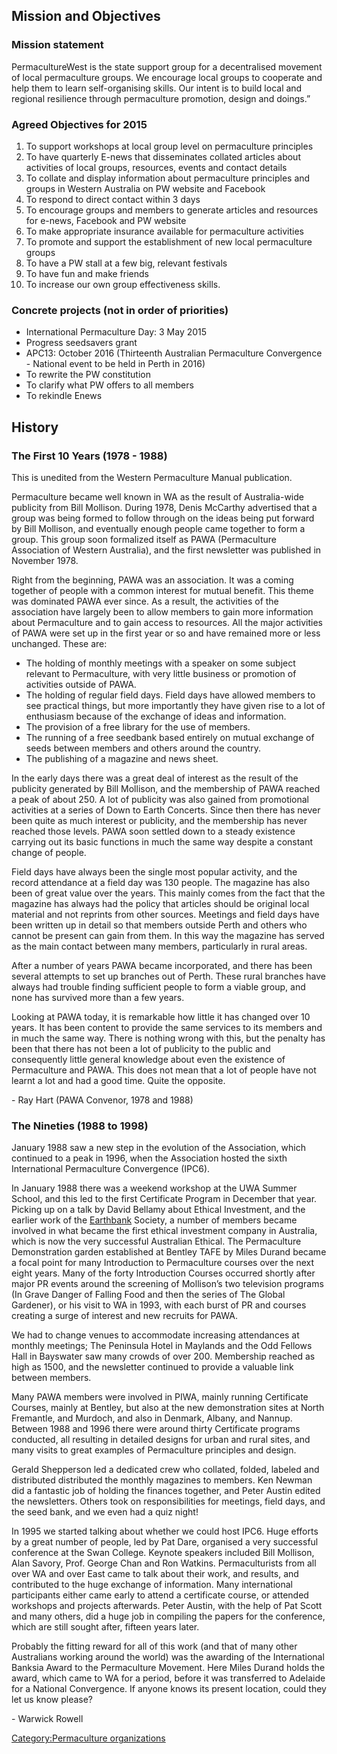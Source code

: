 == Mission and Objectives ==


=== Mission statement ===

PermacultureWest is the state support group for a decentralised movement of local permaculture groups. We encourage local groups to cooperate and help them to learn self-organising skills. Our intent is to build local and regional resilience through permaculture promotion, design and doings.”

=== Agreed Objectives for 2015 ===

# To support workshops at local group level on permaculture principles
# To have quarterly E-news that disseminates collated articles about activities of local groups, resources, events and contact details
# To collate and display information about permaculture principles and groups in Western Australia on PW website and Facebook
# To respond to direct contact within 3 days
# To encourage groups and members to generate articles and resources for e-news, Facebook and PW website
# To make appropriate insurance available for permaculture activities
# To promote and support the establishment of new local permaculture groups
# To have a PW stall at a few big, relevant festivals
# To have fun and make friends
# To increase our own group effectiveness skills.

=== Concrete projects (not in order of priorities) ===

* International Permaculture Day: 3 May 2015
* Progress seedsavers grant
* APC13: October 2016 (Thirteenth Australian Permaculture Convergence - National event to be held in Perth in 2016)
* To rewrite the PW constitution
* To clarify what PW offers to all members
* To rekindle Enews

== History ==

=== The First 10 Years (1978 - 1988) ===

This is unedited from the Western Permaculture Manual publication.

Permaculture became well known in WA as the result of Australia-wide publicity from Bill Mollison. During 1978, Denis McCarthy advertised that a group was being formed to follow through on the ideas being put forward by Bill Mollison, and eventually enough people came together to form a group. This group soon formalized itself as PAWA (Permaculture Association of Western Australia), and the first newsletter was published in November 1978.

Right from the beginning, PAWA was an association. It was a coming together of people with a common interest for mutual benefit. This theme was dominated PAWA ever since. As a result, the activities of the association have largely been to allow members to gain more information about Permaculture and to gain access to resources. All the major activities of PAWA were set up in the first year or so and have remained more or less unchanged. These are:

* The holding of monthly meetings with a speaker on some subject relevant to Permaculture, with very little business or promotion of activities outside of PAWA.
* The holding of regular field days. Field days have allowed members to see practical things, but more importantly they have given rise to a lot of enthusiasm because of the exchange of ideas and information.
* The provision of a free library for the use of members.
* The running of a free seedbank based entirely on mutual exchange of seeds between members and others around the country.
* The publishing of a magazine and news sheet.

In the early days there was a great deal of interest as the result of the publicity generated by Bill Mollison, and the membership of PAWA reached a peak of about 250. A lot of publicity was also gained from promotional activities at a series of Down to Earth Concerts. Since then there has never been quite as much interest or publicity, and the membership has never reached those levels. PAWA soon settled down to a steady existence carrying out its basic functions in much the same way despite a constant change of people.

Field days have always been the single most popular activity, and the record attendance at a field day was 130 people. The magazine has also been of great value over the years. This mainly comes from the fact that the magazine has always had the policy that articles should be original local material and not reprints from other sources. Meetings and field days have been written up in detail so that members outside Perth and others who cannot be present can gain from them. In this way the magazine has served as the main contact between many members, particularly in rural areas.

After a number of years PAWA became incorporated, and there has been several attempts to set up branches out of Perth. These rural branches have always had trouble finding sufficient people to form a viable group, and none has survived more than a few years.

Looking at PAWA today, it is remarkable how little it has changed over 10 years. It has been content to provide the same services to its members and in much the same way. There is nothing wrong with this, but the penalty has been that there has not been a lot of publicity to the public and consequently little general knowledge about even the existence of Permaculture and PAWA. This does not mean that a lot of people have not learnt a lot and had a good time. Quite the opposite.

- Ray Hart (PAWA Convenor, 1978 and 1988)

=== The Nineties (1988 to 1998) ===

January 1988 saw a new step in the evolution of the Association, which continued to a peak in 1996, when the Association hosted the sixth International Permaculture Convergence (IPC6).

In January 1988 there was a weekend workshop at the UWA Summer School, and this led to the first Certificate Program in December that year. Picking up on a talk by David Bellamy about Ethical Investment, and the earlier work of the [[EarthBank|Earthbank]] Society, a number of members became involved in what became the first ethical investment company in Australia, which is now the very successful Australian Ethical. The Permaculture Demonstration garden established at Bentley TAFE by Miles Durand became a focal point for many Introduction to Permaculture courses over the next eight years. Many of the forty Introduction Courses occurred shortly after major PR events around the screening of Mollison’s two television programs (In Grave Danger of Falling Food and then the series of The Global Gardener), or his visit to WA in 1993, with each burst of PR and courses creating a surge of interest and new recruits for PAWA.

We had to change venues to accommodate increasing attendances at monthly meetings; The Peninsula Hotel in Maylands and the Odd Fellows Hall in Bayswater saw many crowds of over 200. Membership reached as high as 1500, and the newsletter continued to provide a valuable link between members.

Many PAWA members were involved in PIWA, mainly running Certificate Courses, mainly at Bentley, but also at the new demonstration sites at North Fremantle, and Murdoch, and also in Denmark, Albany, and Nannup.  Between 1988 and 1996 there were around thirty Certificate programs conducted, all resulting in detailed designs for urban and rural sites, and many visits to great examples of Permaculture principles and design.

Gerald Shepperson led a dedicated crew who collated, folded, labeled and distributed distributed the monthly magazines to members. Ken Newman did a fantastic job of holding the finances together, and Peter Austin edited the newsletters. Others took on responsibilities for meetings, field days, and the seed bank, and we even had a quiz night!

In 1995 we started talking about whether we could host IPC6. Huge efforts by a great number of people, led by Pat Dare, organised a very successful conference at the Swan College. Keynote speakers included Bill Mollison, Alan Savory, Prof. George Chan and Ron Watkins. Permaculturists from all over WA and over East came to talk about their work, and results, and contributed to the huge exchange of information. Many international participants either came early to attend a certificate course, or attended workshops and projects afterwards. Peter Austin, with the help of Pat Scott and many others, did a huge job in compiling the papers for the conference, which are still sought after, fifteen years later.

Probably the fitting reward for all of this work (and that of many other Australians working around the world) was the awarding of the International Banksia Award to the Permaculture Movement. Here Miles Durand holds the award, which came to WA for a period, before it was transferred to Adelaide for a National Convergence. If anyone knows its present location, could they let us know please?

- Warwick Rowell

{{attrib pawa|about/history|History}}
{{attrib pawa|about/permaculturewests-mission-and-objectives|PermacultureWest's Mission and Objectives}}

[[Category:Permaculture organizations]]